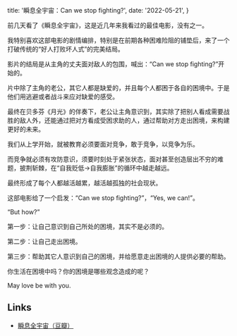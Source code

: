
  title: '瞬息全宇宙：Can we stop fighting?',
  date: '2022-05-21',
}


前几天看了《瞬息全宇宙》，这是近几年来我看过的最佳电影，没有之一。

我特别喜欢这部电影的剧情编排，特别是在前期各种困难险阻的铺垫后，来了一个打破传统的“好人打败坏人式”的完美结局。

影片的结局是从主角的丈夫面对敌人的包围，喊出：“Can we stop fighting?”开始的。

片中除了主角的老公，其它人都是缺爱的，并且每个人都困于各自的困境中。于是他们用逃避或者战斗来应对缺爱的感受。

最终在贝多芬《月光》的伴奏下，老公让主角意识到，其实除了把别人看成需要战胜的敌人外，还能通过把对方看成受困求助的人，通过帮助对方走出困境，来构建更好的未来。

我们从上学开始，就被教育必须要面对竞争，敢于竞争，以竞争为乐。

而竞争就必须有攻防意识，须要时刻处于紧张状态，面对甚至创造层出不穷的难题，披荆斩棘，在“自我贬低->自我膨胀”的循环中越走越远。

最终形成了每个人都越活越累，越活越孤独的社会现状。

这部电影给了一个启发：“Can we stop fighting?”，“Yes, we can!”。

“But how?”

第一步：让自己意识到自己所处的困境，其实不是必须的。

第二步：让自己走出困境。

第三步：帮助其它人意识到自己的困境，并给愿意走出困境的人提供必要的帮助。

你生活在困境中吗？你的困境是哪些观念造成的呢？

May love be with you.

## Links

- [瞬息全宇宙（豆瓣）](https://movie.douban.com/subject/30314848/)
